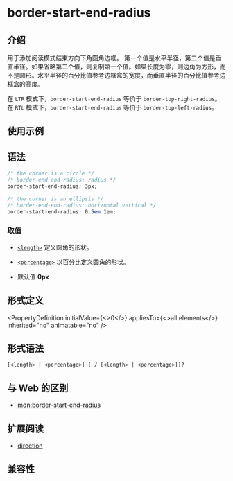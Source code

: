 # border-start-end-radius

## 介绍

用于添加阅读模式结束方向下角圆角边框。
第一个值是水平半径，第二个值是垂直半径。如果省略第二个值，则复制第一个值。如果长度为零，则边角为方形，而不是圆形。水平半径的百分比值参考边框盒的宽度，而垂直半径的百分比值参考边框盒的高度。

在 `LTR` 模式下，`border-start-end-radius` 等价于 `border-top-right-radius`。
在 `RTL` 模式下，`border-start-end-radius` 等价于 `border-top-left-radius`。

## 使用示例


<Go
  example="css-api"
  defaultFile="src/border-start-end-radius/App.tsx"
  img="/assets/doc/css/border-start-end-radius.jpg"
  defaultEntryFile="dist/border-start-end-radius.lynx.bundle"
  entry="src/border-start-end-radius"
/>

## 语法

```css
/* the corner is a circle */
/* border-end-end-radius: radius */
border-start-end-radius: 3px;

/* the corner is an ellipsis */
/* border-end-end-radius: horizontal vertical */
border-start-end-radius: 0.5em 1em;
```

### 取值

- [`<length>`](/api/css/data-type/length)
  定义圆角的形状。

- [`<percentage>`](/api/css/data-type/percentage)
  以百分比定义圆角的形状。

- 默认值
  **0px**

## 形式定义


<PropertyDefinition
  initialValue={<>0</>}
  appliesTo={<>all elements</>}
  inherited="no"
  animatable="no"
/>

## 形式语法

```
[<length> | <percentage>] [ / [<length> | <percentage>]]?
```

## 与 Web 的区别

- [mdn:border-start-end-radius](https://developer.mozilla.org/en-US/docs/Web/CSS/border-start-end-radius)

## 扩展阅读

- [direction](/api/css/properties/direction)

## 兼容性


<LegacyCompatTable metadata="css/properties/border-start-end-radius" />
